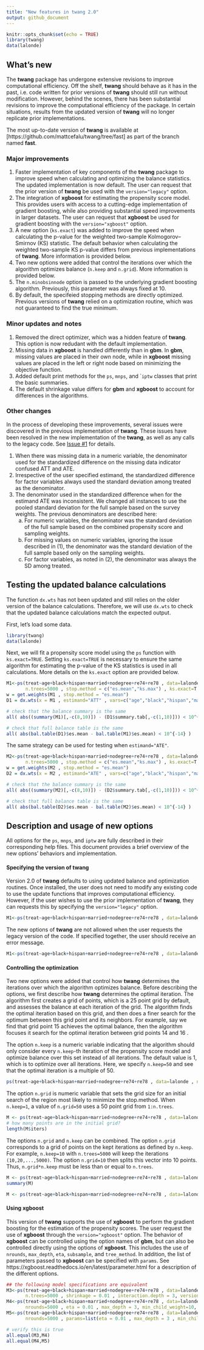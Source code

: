 ```yaml
---
title: "New features in twang 2.0"
output: github_document
---
```


```r
knitr::opts_chunk$set(echo = TRUE)
library(twang)
data(lalonde)
```

## What's new

The **twang** package has undergone extensive revisions to improve computational efficiency. Off the shelf, **twang** should behave as it has in the past, i.e. code written for prior versions of **twang** should still run without modification. However, behind the scenes, there has been substantial revisions to improve the computational efficiency of the package. In certain situations, results from the updated version of **twang** will no longer replicate prior implementations. 

The most up-to-date version of **twang** is available at [https://github.com/mattcefalu/twang/tree/fast] as part of the branch named **fast**. 

### Major improvements

1.	Faster implementation of key components of the **twang** package to improve speed when calculating and optimizing the balance statistics. The updated implementation is now default. The user can request that the prior version of **twang** be used with the ```version="legacy"``` option.
2.	The integration of **xgboost** for estimating the propensity score model. This provides users with access to a cutting-edge implementation of gradient boosting, while also providing substantial speed improvements in larger datasets. The user can request that **xgboost** be used for gradient boosting with the ```version="xgboost"``` option.
3.	A new option (```ks.exact```) was added to improve the speed when calculating the p-value for the weighted two-sample Kolmogorov–Smirnov (KS) statistic. The default behavior when calculating the weighted two-sample KS p-value differs from previous implementations of **twang**. More information is provided below.
4. Two new options were added that control the iterations over which the algorithm optimizes balance (```n.keep``` and ```n.grid```). More information is provided below.
5.	The ```n.minobsinnode``` option is passed to the underlying gradient boosting algorithm. Previously, this parameter was always fixed at 10.
6.	By default, the specifeied stopping methods are directly optimized. Previous versions of **twang** relied on a optimization routine, which was not guaranteed to find the true minimum. 

### Minor updates and notes

1.	Removed the direct optimizer, which was a hidden feature of **twang**. This option is now redudant with the default implementation. 
2.	Missing data in **xgboost** is handled differently than in **gbm**. In **gbm**, missing values are placed in their own node, while in **xgboost** missing values are placed in the left or right node based on minimizing the objective function. 
3.	Added default print methods for the ```ps```, ```mnps```, and ```iptw`` classes that print the basic summaries. 
4. The default shrinkage value differs for **gbm** and **xgboost** to account for differences in the algorithms.

### Other changes

In the process of developing these improvements, several issues were discovered in the previous implementation of **twang**. These issues have been resolved in the new implementation of the **twang**, as well as any calls to the legacy code. See [Issue #1](https://github.com/mattcefalu/twang/issues/1) for details.  

1.	When there was missing data in a numeric variable, the denominator used for the standardized difference on the missing data indicator confused ATT and ATE. 
2.	Irrespective of the user specified estimand, the standardized difference for factor variables always used the standard deviation among treated as the denominator. 
3.	The denominator used in the standardized difference when for the estimand ATE was inconsistent. We changed all instances to use the pooled standard deviation for the full sample based on the survey weights. The previous denominators are described here:   
    a.	For numeric variables, the denominator was the standard deviation of the full sample based on the combined propensity score and sampling weights.
    b.	For missing values on numeric variables, ignoring the issue described in (1), the denominator was the standard deviation of the full sample based only on the sampling weights. 
    c.	For factor variables, as noted in (2), the denominator was always the SD among treated. 


## Testing the updated balance calculations

The function ```dx.wts``` has not been updated and still relies on the older version of the balance calculations. Therefore, we will use ```dx.wts``` to check that the updated balance calculations match the expected output. 

First, let's load some data. 
```r
library(twang)
data(lalonde)
```

Next, we will fit a propensity score model using the ```ps``` function with ```ks.exact=TRUE```. Setting ```ks.exact=TRUE``` is necessary to ensure the same algorithm for estimating the p-value of the KS statistics is used in all calculations. More details on the ```ks.exact``` option are provided below. 

```r
M1<-ps(treat~age+black+hispan+married+nodegree+re74+re78 , data=lalonde , estimand = "ATT" ,
       n.trees=5000 , stop.method = c("es.mean","ks.max") , ks.exact=T , verbose=F)
w = get.weights(M1 , stop.method = "es.mean")
D1 = dx.wts(x = M1 , estimand="ATT" , vars=c("age","black","hispan","married","nodegree","re74","re78") , treat.var="treat")

# check that the balance summary is the same
all( abs((summary(M1)[,-c(8,10)]) - (D1$summary.tab[,-c(1,10)])) < 10^{-14} )

# check that full balance table is the same
all( abs(bal.table(D1)$es.mean - bal.table(M1)$es.mean) < 10^{-14} )
```

The same strategy can be used for testing when ```estimand="ATE"```. 
```r
M2<-ps(treat~age+black+hispan+married+nodegree+re74+re78 , data=lalonde , estimand = "ATE" ,
       n.trees=5000 , stop.method = c("es.mean","ks.max") , ks.exact=T , verbose=F)
w = get.weights(M2 , stop.method = "es.mean")
D2 = dx.wts(x = M2 , estimand="ATE" , vars=c("age","black","hispan","married","nodegree","re74","re78") , treat.var="treat")

# check that the balance summary is the same
all( abs((summary(M2)[,-c(8,10)]) - (D2$summary.tab[,-c(1,10)])) < 10^{-14} )

# check that full balance table is the same
all( abs(bal.table(D2)$es.mean - bal.table(M2)$es.mean) < 10^{-14} )
```

## Description and usage of new options

All options for the ```ps```, ```mnps```, and ```iptw``` are fully described in their corresponding help files. This document provides a brief overview of the new options' behaviors and implementation. 

#### Specifying the version of **twang**

Version 2.0 of **twang** defaults to using updated balance and optimization routines. Once installed, the user does not need to modify any existing code to use the update functions that improves computational efficiency. However, if the user wishes to use the prior implementation of **twang**, they can requests this by specifying the ```version="legacy"``` option. 

```r
M1<-ps(treat~age+black+hispan+married+nodegree+re74+re78 , data=lalonde , version="legacy" , verbose)
```

The new options of **twang** are not allowed when the user requests the legacy version of the code. If specified together, the user should receive an error message.

```r
M1<-ps(treat~age+black+hispan+married+nodegree+re74+re78 , data=lalonde , version="legacy" , ks.exact=T)
```


#### Controlling the optimization

Two new options were added that control how **twang** determines the iterations over which the algorithm optimizes balance. Before describing the options, we first describe how **twang** determines the optimal iteration. The algorithm first creates a grid of points, which is a 25 point grid by default, and assesses the balance at each iteration of the grid. The algorithm finds the optimal iteration based on this grid, and then does a finer search for the optimum between this grid point and its neighbors. For example, say we find that grid point 15 achieves the optimal balance, then the algorithm focuses it search for the optimal iteration between grid points 14 and 16 . 

The option ```n.keep``` is a  numeric variable indicating that the algorithm should only consider every ```n.keep```-th iteration of the propensity score model and optimize balance over this set instead of all iterations. The default value is 1, which is to optimize over all iterations. Here, we specify ```n.keep=50``` and see that the optimal iteration is a multiple of 50.

```r
ps(treat~age+black+hispan+married+nodegree+re74+re78 , data=lalonde , n.keep=50 , verbose=F)
```

The option ```n.grid``` is numeric variable that sets the grid size for an initial search of the region most likely to minimize the stop.method. When ```n.keep=1```, a value of ```n.grid=50``` uses a 50 point grid from ```1:n.trees```. 

```r
M <- ps(treat~age+black+hispan+married+nodegree+re74+re78 , data=lalonde , n.grid=50 , verbose=F)
# how many points are in the initial grid?
length(M$iters)
```

The options ```n.grid``` and ```n.keep``` can be combined. The option ```n.grid``` corresponds to a grid of points on the kept iterations as defined by ```n.keep```. For example, ```n.keep=10``` with ```n.trees=5000``` will keep the iterations ```(10,20,...,5000)```. The option ```n.grid=10``` then splits this vector into 10 points. Thus, ```n.grid*n.keep``` must be less than or equal to ```n.trees```.

```r
M <- ps(treat~age+black+hispan+married+nodegree+re74+re78 , data=lalonde , n.trees=5000, n.keep=10, n.grid=10 , verbose=F)
summary(M)
```

```r
M <- ps(treat~age+black+hispan+married+nodegree+re74+re78 , data=lalonde , n.trees=5000, n.keep=100, n.grid=100 , verbose=F)
```

#### Using xgboost

This version of **twang** supports the use of **xgboost** to perform the gradient boosting for the estimation of the propensity scores. The user request the use of **xgboost** through the ```version="xgboost"``` option. The behavior of **xgboost** can be controlled using the option names of **gbm**, but can also be controlled directly using the options of **xgboost**. This includes the use of ```nrounds```, ```max_depth```, ```eta```, ```subsample```, and ```tree_method```. In addition, the list of parameters passed to **xgboost** can be specified with ```params```. See https://xgboost.readthedocs.io/en/latest/parameter.html for a description of the different options. 

```r
## the following model specifications are equivalent
M3<-ps(treat~age+black+hispan+married+nodegree+re74+re78 , data=lalonde , verbose=F,
       n.trees=5000 , shrinkage = 0.01 , interaction.depth = 3, version="xgboost")
M4<-ps(treat~age+black+hispan+married+nodegree+re74+re78 , data=lalonde , verbose=F,
       nrounds=5000 , eta = 0.01 , max_depth = 3, min_child_weight=10, version="xgboost")
M5<-ps(treat~age+black+hispan+married+nodegree+re74+re78 , data=lalonde , verbose=F, 
       nrounds=5000 , params=list(eta = 0.01 , max_depth = 3 , min_child_weight=10) , version="xgboost")

# verify this is true
all.equal(M3,M4)
all.equal(M4,M5)
```

